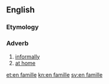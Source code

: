 ==English==

===Etymology===
{{borrowing|fr|lang=en}}

===Adverb===
{{en-adv|head=[[en]] [[famille]]|?}}

# [[informally]]
# [[at home]]

[[et:en famille]]
[[kn:en famille]]
[[sv:en famille]]